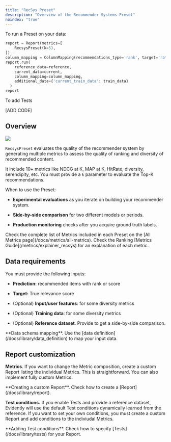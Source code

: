 ```yaml
---
title: "RecSys Preset"
description: "Overview of the Recommender Systems Preset"
noindex: "true"
---
```


To run a Preset on your data:

```python
report = Report(metrics=[
    RecsysPreset(k=5),
])
column_mapping = ColumnMapping(recommendations_type='rank', target='rating', prediction='rank', item_id='title', user_id='user_id')
report.run(
    reference_data=reference,
    current_data=current,
    column_mapping=column_mapping,
    additional_data={'current_train_data': train_data}
  )
report
```

To add Tests

\[ADD CODE]

## Overview

![](/images/metrics/preset_recsys-min.png)

`RecsysPreset` evaluates the quality of the recommender system by generating multiple metrics to assess the quality of ranking and diversity of recommended content.

It include 10+ metrics like NDCG at K, MAP at K, HitRate, diversity, serendipity, etc. You must provide a `k` parameter to evaluate the Top-K recommendations.

When to use the Preset:

* **Experimental evaluations** as you iterate on building your recommender system.

* **Side-by-side comparison** for two different models or periods.&#x20;

* **Production monitoring** checks after you acquire ground truth labels.&#x20;

<Info>
  Check the complete list of Metrics included in each Preset on the [All Metrics page](/docs/metrics/all-metrics).
</Info>

<Info>
  Check the Ranking [Metrics Guide](/metrics/explainer_recsys) for an explanation of each metric.
</Info>

## Data requirements

You must provide the following inputs:

* **Prediction:** recommended items with rank or score

* **Target:** True relevance score

* (Optional) **Input/user features**: for some diversity metrics

* (Optional) **Training data**: for some diversity metrics

* (Optional) **Reference dataset**. Provide to get a side-by-side comparison.

<Info>
  **Data schema mapping**. Use the [data definition](/docs/library/data_definition) to map your input data.
</Info>

## Report customization

**Metrics**. If you want to change the Metric composition, create a custom Report listing the individual Metrics. This is straightforward. You can also implement fully custom Metrics.

<Info>
  **Creating a custom Report**. Check how to create a [Report](/docs/library/report).
</Info>

**Test conditions.**  If you enable Tests and provide a reference dataset, Evidently will use the default Test conditions dynamically learned from the reference. If you want to set your own conditions, you must create a custom Report and add conditions to the indiviudal Metrics.

<Info>
  **Adding Test conditions**. Check how to specify [Tests](/docs/library/tests) for your Report.
</Info>


